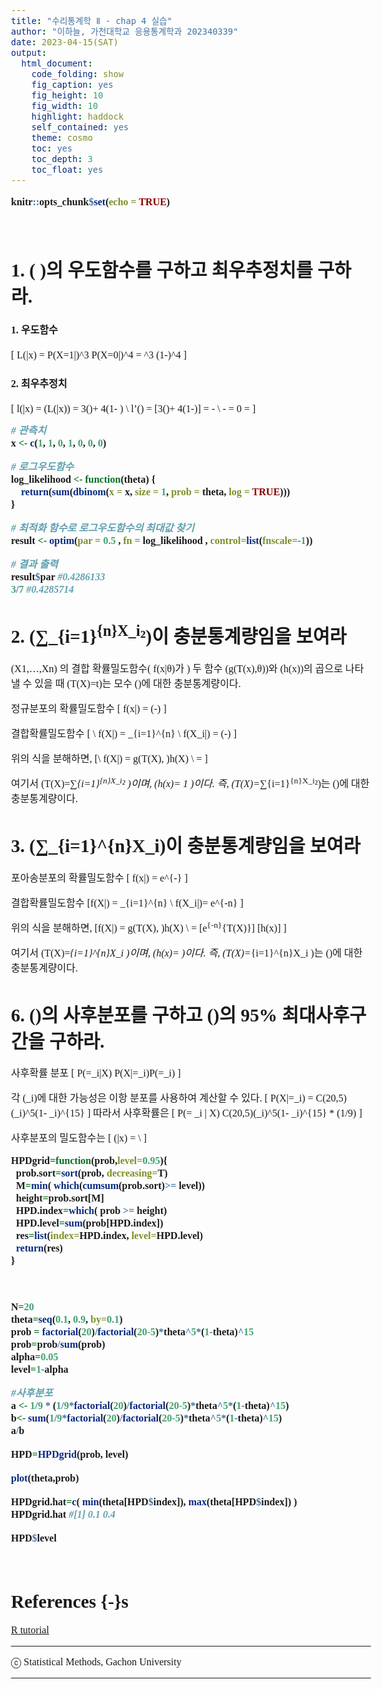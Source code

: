 ```yaml
---
title: "수리통계학 Ⅱ - chap 4 실습"
author: "이하늘, 가천대학교 응용통계학과 202340339"
date: 2023-04-15(SAT)
output:
  html_document:
    code_folding: show
    fig_caption: yes
    fig_height: 10
    fig_width: 10
    highlight: haddock
    self_contained: yes
    theme: cosmo
    toc: yes
    toc_depth: 3
    toc_float: yes
---
```


```r
knitr::opts_chunk$set(echo = TRUE)
```

<style type="text/css">
  body, td {
     font-size: 16px;
     font-family: 맑은 고딕
  }
  code.r{
    font-size: 16px;
    font-weight: bold;
    font-family: 맑은 고딕
  }
  pre {
    font-size: 14px
    font-family: 맑은 고딕
  }
  h1,h2,h3,h4,h5,h6{
    font-family: 맑은 고딕;
  }
  h1{
    font-size: 22pt;
  }
  h2{
    font-size: 20pt;
  }
  h3{
    font-size: 18pt;
  }
</style>

<br>

# 1. \( \theta \)의 우도함수를 구하고 최우추정치를 구하라.


#### 1. 우도함수

\[
L(\theta|x) = P(X=1|\theta)^3 \cdot P(X=0|\theta)^4 = \theta^3 \cdot (1-\theta)^4
\]


#### 2. 최우추정치

\[
l(\theta|x) = \log(L(\theta|x)) = 3\log(\theta)+ 4\log(1- \theta)
\\
l'(\theta) = \frac{d}{d\theta}[3\log(\theta)+ 4\log(1-\theta)] = \frac{3}{\theta} - \frac{4}{1-\theta}
\\
\frac{3}{\theta} - \frac{4}{1-\theta} = 0 \Rightarrow \theta = \frac{3}{7}
\]
```r
# 관측치
x <- c(1, 1, 0, 1, 0, 0, 0)

# 로그우도함수
log_likelihood <- function(theta) {
    return(sum(dbinom(x = x, size = 1, prob = theta, log = TRUE)))
}

# 최적화 함수로 로그우도함수의 최대값 찾기
result <- optim(par = 0.5 , fn = log_likelihood , control=list(fnscale=-1))

# 결과 출력
result$par #0.4286133
3/7 #0.4285714
```


# 2. \(∑_{i=1}^{n}X_i^²\)이 충분통계량임을 보여라

\(X1,...,Xn\) 의 결합 확률밀도함수\( f(x|θ)가 \) 두 함수 \(g(T(x),θ)\)와 \(h(x)\)의 곱으로 나타낼 수 있을 때 \(T(X)=t\)는 모수 \(\theta\)에 대한 충분통계량이다.


정규분포의 확률밀도함수
\[
f(x|\theta) = \frac{1}{\sqrt{2\pi\theta}} \exp\left(-\frac{x^2}{2\theta}\right)
\]

결합확률밀도함수
\[ \\ f(X|\theta) = \prod_{i=1}^{n} \\ 
f(X_i|\theta) = \frac{1}{(2\pi\theta)^{n/2}} \exp\left(-\frac{\sum_{i=1}^{n} X_i^2}{2\theta}\right)
\]

위의 식을 분해하면,
\[\\ f(X|\theta) = g(T(X), \theta)h(X) \\
= \left[\frac{1}{(2\pi)^{n/2}} (\frac{1}{\sqrt{\Theta}})^n \exp(-T(X)/ 2Θ)\right] [h(x)]
\]

여기서 \(T(X)=∑_{i=1}^{n}X_i^² \)이며, \(h(x)= 1 \)이다. 즉, \(T(X)=∑_{i=1}^{n}X_i^²\)는 \(\theta\)에 대한 충분통계량이다. 

# 3. \(∑_{i=1}^{n}X_i\)이 충분통계량임을 보여라

포아송분포의 확률밀도함수
\[ 
f(x|\theta) = e^{-\theta} \frac{\theta^x}{x!}
\]

결합확률밀도함수
\[f(X|\theta) = \prod_{i=1}^{n} \\
f(X_i|\theta)= e^{-n\theta}  \frac{\theta^{\sum_{i=1}^{n} X_i}}{\prod_{i=1}^{n} X_i!}
\]

위의 식을 분해하면,
\[f(X|\theta) = g(T(X), \theta)h(X) \\
= [e^{-n\theta}\cdot \theta^{T(X)}] [h(x)]
\]

여기서 \(T(X)=\sum_{i=1}^{n}X_i  \)이며, \(h(x)= \frac{1}{\prod_{i=1}^{n} X_i!} \)이다. 
즉, \(T(X)=\sum_{i=1}^{n}X_i \)는 \(\theta\)에 대한 충분통계량이다. 


# 6. \(\theta\)의 사후분포를 구하고 \(\theta\)의 95% 최대사후구간을 구하라.

사후확률 분포
\[
P(\theta=\theta_i|X) \propto P(X|\theta=\theta_i)P(\theta=\theta_i)
\]

각 \(\theta_i\)에 대한 가능성은 이항 분포를 사용하여 계산할 수 있다.
\[
P(X|\theta=\theta_i) = C(20,5)(\theta_i)^5(1- \theta_i)^{15}
\]
따라서 사후확률은
\[
P(\theta= \theta_i | X) \propto C(20,5)(\theta_i)^5(1- \theta_i)^{15} * (1/9)
\]

사후분포의 밀도함수는
\[
\pi(\theta|x) = \frac{\pi(\theta)f(x|\theta)}{\sum_{i=1}^{9}\pi(\theta)f(x|\theta)}\\
\]

```r
HPDgrid=function(prob,level=0.95){
  prob.sort=sort(prob, decreasing=T)
  M=min( which(cumsum(prob.sort)>= level))
  height=prob.sort[M]
  HPD.index=which( prob >= height)
  HPD.level=sum(prob[HPD.index])
  res=list(index=HPD.index, level=HPD.level)
  return(res)
}



N=20
theta=seq(0.1, 0.9, by=0.1)
prob = factorial(20)/factorial(20-5)*theta^5*(1-theta)^15
prob=prob/sum(prob)
alpha=0.05
level=1-alpha

#사후분포
a <- 1/9 * (1/9*factorial(20)/factorial(20-5)*theta^5*(1-theta)^15)
b<- sum(1/9*factorial(20)/factorial(20-5)*theta^5*(1-theta)^15)
a/b

HPD=HPDgrid(prob, level)

plot(theta,prob)

HPDgrid.hat=c( min(theta[HPD$index]), max(theta[HPD$index]) )
HPDgrid.hat #[1] 0.1 0.4

HPD$level

```

<br>
  
  
  
# References {-}s
  
[R tutorial](https://cran.r-project.org/doc/manuals/r-release/R-intro.html)


--------------------------------------------------------------------------------------------------
  
  ⓒ Statistical Methods, Gachon University

--------------------------------------------------------------------------------------------------
  


